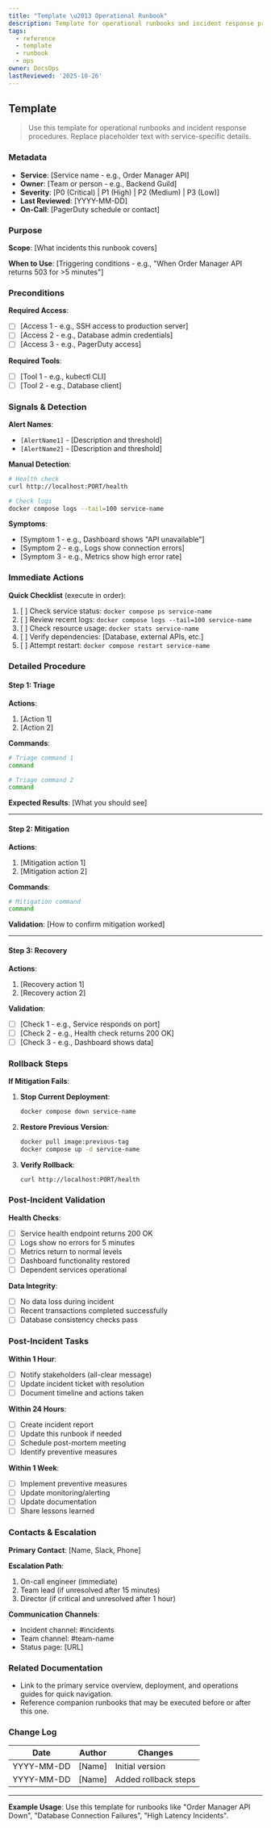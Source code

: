 ```yaml
---
title: "Template \u2013 Operational Runbook"
description: Template for operational runbooks and incident response procedures.
tags:
  - reference
  - template
  - runbook
  - ops
owner: DocsOps
lastReviewed: '2025-10-26'
---
```

## Template

> Use this template for operational runbooks and incident response procedures. Replace placeholder text with service-specific details.

### Metadata

- **Service**: [Service name - e.g., Order Manager API]
- **Owner**: [Team or person - e.g., Backend Guild]
- **Severity**: [P0 (Critical) | P1 (High) | P2 (Medium) | P3 (Low)]
- **Last Reviewed**: [YYYY-MM-DD]
- **On-Call**: [PagerDuty schedule or contact]

### Purpose

**Scope**: [What incidents this runbook covers]

**When to Use**: [Triggering conditions - e.g., "When Order Manager API returns 503 for &gt;5 minutes"]

### Preconditions

**Required Access**:
- [ ] [Access 1 - e.g., SSH access to production server]
- [ ] [Access 2 - e.g., Database admin credentials]
- [ ] [Access 3 - e.g., PagerDuty access]

**Required Tools**:
- [ ] [Tool 1 - e.g., kubectl CLI]
- [ ] [Tool 2 - e.g., Database client]

### Signals & Detection

**Alert Names**:
- `[AlertName1]` - [Description and threshold]
- `[AlertName2]` - [Description and threshold]

**Manual Detection**:
```bash
# Health check
curl http://localhost:PORT/health

# Check logs
docker compose logs --tail=100 service-name
```

**Symptoms**:
- [Symptom 1 - e.g., Dashboard shows "API unavailable"]
- [Symptom 2 - e.g., Logs show connection errors]
- [Symptom 3 - e.g., Metrics show high error rate]

### Immediate Actions

**Quick Checklist** (execute in order):
1. [ ] Check service status: `docker compose ps service-name`
2. [ ] Review recent logs: `docker compose logs --tail=100 service-name`
3. [ ] Check resource usage: `docker stats service-name`
4. [ ] Verify dependencies: [Database, external APIs, etc.]
5. [ ] Attempt restart: `docker compose restart service-name`

### Detailed Procedure

#### Step 1: Triage

**Actions**:
1. [Action 1]
2. [Action 2]

**Commands**:
```bash
# Triage command 1
command

# Triage command 2
command
```

**Expected Results**: [What you should see]

---

#### Step 2: Mitigation

**Actions**:
1. [Mitigation action 1]
2. [Mitigation action 2]

**Commands**:
```bash
# Mitigation command
command
```

**Validation**: [How to confirm mitigation worked]

---

#### Step 3: Recovery

**Actions**:
1. [Recovery action 1]
2. [Recovery action 2]

**Validation**:
- [ ] [Check 1 - e.g., Service responds on port]
- [ ] [Check 2 - e.g., Health check returns 200 OK]
- [ ] [Check 3 - e.g., Dashboard shows data]

### Rollback Steps

**If Mitigation Fails**:

1. **Stop Current Deployment**:
   ```bash
   docker compose down service-name
   ```

2. **Restore Previous Version**:
   ```bash
   docker pull image:previous-tag
   docker compose up -d service-name
   ```

3. **Verify Rollback**:
   ```bash
   curl http://localhost:PORT/health
   ```

### Post-Incident Validation

**Health Checks**:
- [ ] Service health endpoint returns 200 OK
- [ ] Logs show no errors for 5 minutes
- [ ] Metrics return to normal levels
- [ ] Dashboard functionality restored
- [ ] Dependent services operational

**Data Integrity**:
- [ ] No data loss during incident
- [ ] Recent transactions completed successfully
- [ ] Database consistency checks pass

### Post-Incident Tasks

**Within 1 Hour**:
- [ ] Notify stakeholders (all-clear message)
- [ ] Update incident ticket with resolution
- [ ] Document timeline and actions taken

**Within 24 Hours**:
- [ ] Create incident report
- [ ] Update this runbook if needed
- [ ] Schedule post-mortem meeting
- [ ] Identify preventive measures

**Within 1 Week**:
- [ ] Implement preventive measures
- [ ] Update monitoring/alerting
- [ ] Update documentation
- [ ] Share lessons learned

### Contacts & Escalation

**Primary Contact**: [Name, Slack, Phone]

**Escalation Path**:
1. On-call engineer (immediate)
2. Team lead (if unresolved after 15 minutes)
3. Director (if critical and unresolved after 1 hour)

**Communication Channels**:
- Incident channel: #incidents
- Team channel: #team-name
- Status page: [URL]

### Related Documentation

- Link to the primary service overview, deployment, and operations guides for quick navigation.
- Reference companion runbooks that may be executed before or after this one.

### Change Log

| Date | Author | Changes |
|------|--------|----------|
| YYYY-MM-DD | [Name] | Initial version |
| YYYY-MM-DD | [Name] | Added rollback steps |

---

**Example Usage**: Use this template for runbooks like "Order Manager API Down", "Database Connection Failures", "High Latency Incidents".
